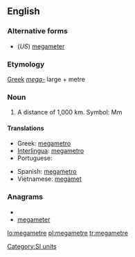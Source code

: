 ==English==

===Alternative forms===
* (''US'') [[megameter]]

===Etymology===
[[Greek]] ''[[mega-]]'' large + metre

===Noun===
{{en-noun}}

# A distance of 1,000 km. Symbol: Mm

====Translations====
{{trans-top|a distance of 1,000 km}}
* Greek: [[megametro]]
* [[Interlingua]]: [[megametro]]
* Portuguese: {{t+|pt|megâmetro|m}}
{{trans-mid}}
* Spanish: [[megametro]]
* Vietnamese: [[megamet]]
{{trans-bottom}}

===Anagrams===
* {{alphagram|aeeegmmrt}}
* [[megameter#English|megameter]]

[[Category:SI units]]

[[lo:megametre]]
[[pl:megametre]]
[[tr:megametre]]